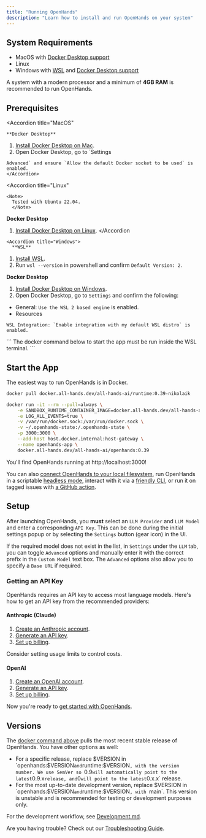 ```yaml
---
title: "Running OpenHands"
description: "Learn how to install and run OpenHands on your system"
---
```


## System Requirements

- MacOS with [Docker Desktop support](https://docs.docker.com/desktop/setup/install/mac-install/#system-requirements)
- Linux
- Windows with [WSL](https://learn.microsoft.com/en-us/windows/wsl/install) and [Docker Desktop support](https://docs.docker.com/desktop/setup/install/windows-install/#system-requirements)

A system with a modern processor and a minimum of **4GB RAM** is recommended to run OpenHands.

## Prerequisites

<Accordion title="MacOS"<CodeGroup>
```
**Docker Desktop**
```
</CodeGroup>

  1. [Install Docker Desktop on Mac](https://docs.docker.com/desktop/setup/install/mac-install).
  2. Open Docker Desktop, go to `Settings <CodeGroup>
```
Advanced` and ensure `Allow the default Docker socket to be used` is enabled.
</Accordion>
```
</CodeGroup>

<Accordion title="Linux"<CodeGroup>
```
<Note>
  Tested with Ubuntu 22.04.
  </Note>
```
</CodeGroup>

  **Docker Desktop**

  1. [Install Docker Desktop on Linux](https://docs.docker.com/desktop/setup/install/linux/).
</Accordion<CodeGroup>
```
<Accordion title="Windows">
  **WSL**
```
</CodeGroup>

  1. [Install WSL](https://learn.microsoft.com/en-us/windows/wsl/install).
  2. Run `wsl --version` in powershell and confirm `Default Version: 2`.

  **Docker Desktop**

  1. [Install Docker Desktop on Windows](https://docs.docker.com/desktop/setup/install/windows-install).
  2. Open Docker Desktop, go to `Settings` and confirm the following:
  - General: `Use the WSL 2 based engine` is enabled.
  - Resources <CodeGroup>
```
WSL Integration: `Enable integration with my default WSL distro` is enabled.
```
</CodeGroup>

  <Note>
```
The docker command below to start the app must be run inside the WSL terminal.
  </Note>
</Accordion>
```
</CodeGroup>

## Start the App

The easiest way to run OpenHands is in Docker.

```bash
docker pull docker.all-hands.dev/all-hands-ai/runtime:0.39-nikolaik

docker run -it --rm --pull=always \
    -e SANDBOX_RUNTIME_CONTAINER_IMAGE=docker.all-hands.dev/all-hands-ai/runtime:0.39-nikolaik \
    -e LOG_ALL_EVENTS=true \
    -v /var/run/docker.sock:/var/run/docker.sock \
    -v ~/.openhands-state:/.openhands-state \
    -p 3000:3000 \
    --add-host host.docker.internal:host-gateway \
    --name openhands-app \
    docker.all-hands.dev/all-hands-ai/openhands:0.39
```

You'll find OpenHands running at http://localhost:3000!

You can also [connect OpenHands to your local filesystem](/modules/usage/runtimes/docker#connecting-to-your-filesystem),
run OpenHands in a scriptable [headless mode](/modules/usage/how-to/headless-mode),
interact with it via a [friendly CLI](/modules/usage/how-to/cli-mode),
or run it on tagged issues with [a GitHub action](/modules/usage/how-to/github-action).

## Setup

After launching OpenHands, you **must** select an `LLM Provider` and `LLM Model` and enter a corresponding `API Key`.
This can be done during the initial settings popup or by selecting the `Settings`
button (gear icon) in the UI.

If the required model does not exist in the list, in `Settings` under the `LLM` tab, you can toggle `Advanced` options
and manually enter it with the correct prefix in the `Custom Model` text box.
The `Advanced` options also allow you to specify a `Base URL` if required.

### Getting an API Key

OpenHands requires an API key to access most language models. Here's how to get an API key from the recommended providers:

#### Anthropic (Claude)

1. [Create an Anthropic account](https://console.anthropic.com/).
2. [Generate an API key](https://console.anthropic.com/settings/keys).
3. [Set up billing](https://console.anthropic.com/settings/billing).

Consider setting usage limits to control costs.

#### OpenAI

1. [Create an OpenAI account](https://platform.openai.com/).
2. [Generate an API key](https://platform.openai.com/api-keys).
3. [Set up billing](https://platform.openai.com/account/billing/overview).

Now you're ready to [get started with OpenHands](/modules/usage/getting-started).

## Versions

The [docker command above](#start-the-app) pulls the most recent stable release of OpenHands. You have other options as well:
- For a specific release, replace $VERSION in `openhands:$VERSION` and `runtime:$VERSION`, with the version number.
We use SemVer so `0.9` will automatically point to the latest `0.9.x` release, and `0` will point to the latest `0.x.x` release.
- For the most up-to-date development version, replace $VERSION in `openhands:$VERSION` and `runtime:$VERSION`, with `main`.
This version is unstable and is recommended for testing or development purposes only.

For the development workflow, see [Development.md](/modules/usage/https://github.com/All-Hands-AI/OpenHands/blob/main/Development).

Are you having trouble? Check out our [Troubleshooting Guide](/modules/usage/troubleshooting/troubleshooting).
